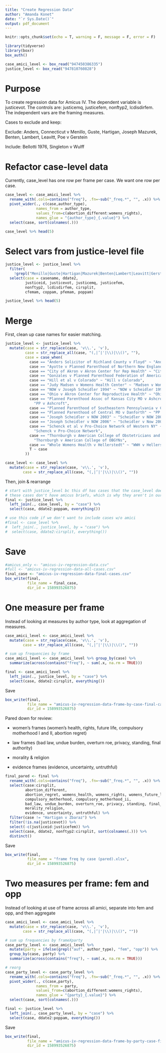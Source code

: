 ```yaml
---
title: "Create Regression Data"
author: "Amanda Konet"
date: "`r Sys.Date()`"
output: pdf_document
---
```



```r
knitr::opts_chunk$set(echo = T, warning = F, message = F, error = F)

library(tidyverse)
library(boxr)
box_auth()

case_amici_level <- box_read("947450386335")
justice_level <- box_read("947810760828")
```

# Purpose

To create regression data for Amicus IV. The dependent variable is justicevot. The controls are: justicemq, justicefem, nonftyp2, lcdisdirfem. The independent vars are the framing measures.

Cases to exclude and keep:

Exclude: Anders, Connecticut v Menillo, Guste, Hartigan, Joseph Mazurek, Benten, Lambert, Leavitt, Poe v Gerstein

Include: Bellotti 1976, Singleton v Wulff


# Refactor case-level data


Currently, case_level has one row per frame per case. We want one row per case.

```r
case_level <- case_amici_level %>% 
  rename_with(.cols=contains("freq"), .fn=~sub("_freq.*", "", .x)) %>% 
  pivot_wider(., c(case,author_type),
              names_from = author_type,
              values_from=c(abortion_different:womens_rights),
              names_glue = "{author_type}_{.value}") %>% 
  select(case, sort(colnames(.)))

case_level %>% head(5)
```

# Select vars from justice-level file


```r
justice_level <- justice_level %>% 
  filter(
    !grepl("Menillo|Guste|Hartigan|Mazurek|Benten|Lambert|Leavitt|Gerstein", casename)) %>% 
  select(case = casename, ddate2,
         justiceid, justicevot, justicemq, justicefem,
         nonftyp2, lcdisdirfem, cirsplit,
         cfemam, coppam, pfemam, poppam)

justice_level %>% head(5)
```

# Merge

First, clean up case names for easier matching. 

```r
justice_level <- justice_level %>% 
  mutate(case = str_replace(case, 'v\\.', 'v'),
         case = str_replace_all(case, "(,|’|'|\\)|\\()", ""),
         case = case_when(
           case == "Anders Solicitor of Richland County v Floyd" ~ "Anders v Floyd",
           case == "Ayotte v Planned Parenthood of Northern New England" ~ "Ayotte v PP",
           case == "City of Akron v Akron Center for Rep Health" ~ "City of Akron v Akron Center",
           case == "Gonzales v Planned Parenthood Federation of America" ~ "Gonzales v PP",
           case == "Hill et al v Colorado" ~ "Hill v Colorado",
           case == "Judy Madsen v Womens Health Center" ~ "Madsen v Womens Health Center",
           case == "NOW v Joseph Scheidler 1994" ~ "NOW v Scheidler 1994",
           case == "Ohio v Akron Center for Reproductive Health" ~ "Ohio v Akron Center",
           case == "Planned Parenthood Assoc of Kansas City MO v Ashcroft Attorn Gen of MO" ~
             "PP v Ashcroft",
           case == "Planned Parenthood of Southeastern Pennsylvania v Casey" ~ "PP v Casey",
           case == "Planned Parenthood of Central MO v Danforth" ~ "PP v Danforth",
           case == "Joseph Scheidler v NOW 2003" ~ "Scheidler v NOW 2003",
           case == "Joseph Scheidler v NOW 2006" ~ "Scheidler v Now 2006",
           case == "Schenck et al v Pro-Choice Network of Western NY" ~
             "Schenck v Pro-Choice Network",
           case == "Thornburgh v American College of Obstetricians and Gynecologists LDEF" ~
             "Thornburgh v American College of OBGYNs",
           case == "Whole Womens Health v Hellerstedt" ~ "WWH v Hellerstedt",
           T ~ case
         ))

case_level <- case_level %>% 
  mutate(case = str_replace(case, 'v\\.', 'v'),
        case = str_replace_all(case, "(,|’|'|\\)|\\()", ""))
```



Then, join & rearrange 

```r
# start with justice_level bc this df has cases that the case_level does not
# these cases don't have amicus briefs, which is why they aren't in our data
final <- justice_level %>% 
  left_join(., case_level, by = "case") %>% 
  select(case, ddate2:poppam, everything())

# use this code if we don't want to include cases w/o amici
#final <- case_level %>% 
#  left_join(., justice_level, by = "case") %>% 
#  select(case, ddate2:cirsplit, everything())
```


# Save

```r
#amicus_only <- "amicus-iv-regression-data.csv"
#full <- "amicus-iv-regression-data-all-cases.csv"
final_case <- "amicus-iv-regression-data-final-cases.csv"
box_write(final,
          file_name = final_case,
          dir_id = 158993526875)
```

# One measure per frame

Instead of looking at measures by author type, look at aggregation of measures. 

```r
case_amici_level <- case_amici_level %>% 
  mutate(case = str_replace(case, 'v\\.', 'v'),
        case = str_replace_all(case, "(,|’|'|\\)|\\()", ""))

# sum up frequencies by frame
case_amici_level <- case_amici_level %>% group_by(case) %>% 
  summarize(across(contains("freq"), ~ sum(.x, na.rm = TRUE)))

final <- case_amici_level %>% 
  left_join(., justice_level, by = "case") %>% 
  select(case, ddate2:cirsplit, everything())
```

Save

```r
box_write(final,
          file_name = "amicus-iv-regression-data-frame-by-case-final-cases.csv",
          dir_id = 158993526875)
```
Pared down for review:

* women's frames (women's health, rights, future life, compulsory motherhood I and II, abortion regret)

* law frames (bad law, undue burden, overturn roe, privacy, standing, final authority)

* morality & religion

* evidence frames (evidence, uncertainty, untruthful)


```r
final_pared <- final %>% 
  rename_with(.cols=contains("freq"), .fn=~sub("_freq.*", "", .x)) %>% 
  select(case:cirsplit,
         abortion_different,
         abortion_regret, womens_health, womens_rights, womens_future_life,
         compulsory_motherhood, compulsory_motherhood_ii,
         bad_law, undue_burden, overturn_roe, privacy, standing, final_authority,
         morality_religion,
         evidence, uncertainty, untruthful) %>% 
  filter(case != "Hartigan v Zbaraz") %>%
  filter(!is.na(justicevot)) %>% 
  select(-c(justiceid:justicefem)) %>% 
  select(case, ddate2, nonftyp2:cirsplit, sort(colnames(.))) %>% 
  distinct()
```

Save

```r
box_write(final,
          file_name = "frame freq by case (pared).xlsx",
          dir_id = 158993526875)
```


# Two measures per frame: fem and opp

Instead of looking at use of frame across all amici, separate into fem and opp, and then aggregate

```r
case_amici_level <- case_amici_level %>% 
  mutate(case = str_replace(case, 'v\\.', 'v'),
        case = str_replace_all(case, "(,|’|'|\\)|\\()", ""))

# sum up frequencies by frameXparty
case_party_level <- case_amici_level %>% 
  mutate(party = ifelse(grepl("auf", author_type), "fem", "opp")) %>% 
  group_by(case, party) %>% 
  summarize(across(contains("freq"), ~ sum(.x, na.rm = TRUE)))

# reorg
case_party_level <- case_party_level %>% 
  rename_with(.cols=contains("freq"), .fn=~sub("_freq.*", "", .x)) %>% 
  pivot_wider(., c(case,party),
              names_from = party,
              values_from=c(abortion_different:womens_rights),
              names_glue = "{party}_{.value}") %>% 
  select(case, sort(colnames(.)))

final <- justice_level %>% 
  left_join(., case_party_level, by = "case") %>% 
  select(case, ddate2:poppam, everything())
```

Save

```r
box_write(final,
          file_name = "amicus-iv-regression-data-frame-by-party-case-final-cases.csv",
          dir_id = 158993526875)
```







